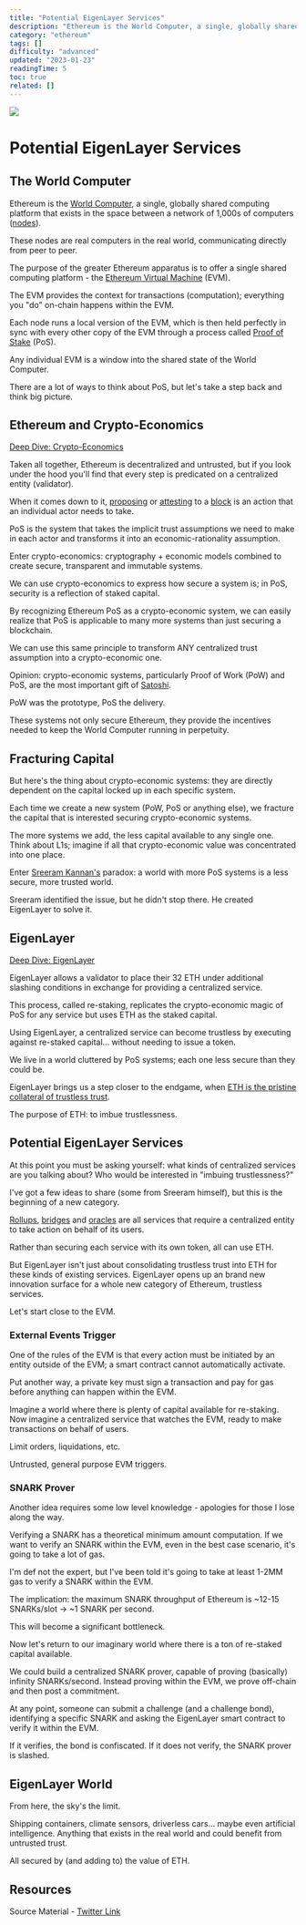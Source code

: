```yaml
---
title: "Potential EigenLayer Services"
description: "Ethereum is the World Computer, a single, globally shared computing platform that exists in the space between a network of 1,000s of computers (nodes)."
category: "ethereum"
tags: []
difficulty: "advanced"
updated: "2023-01-23"
readingTime: 5
toc: true
related: []
---
```


![](/images/services-banner.png)

# Potential EigenLayer Services

## The World Computer

Ethereum is the [World Computer](https://inevitableeth.com/home/ethereum/world-computer), a single, globally shared computing platform that exists in the space between a network of 1,000s of computers ([nodes](https://inevitableeth.com/home/ethereum/node)). 

These nodes are real computers in the real world, communicating directly from peer to peer. 

The purpose of the greater Ethereum apparatus is to offer a single shared computing platform - the [Ethereum Virtual Machine](https://inevitableeth.com/home/ethereum/evm) (EVM).

The EVM provides the context for transactions (computation); everything you "do" on-chain happens within the EVM.

Each node runs a local version of the EVM, which is then held perfectly in sync with every other copy of the EVM through a process called [Proof of Stake](https://inevitableeth.com/home/ethereum/pos) (PoS).

Any individual EVM is a window into the shared state of the World Computer.

There are a lot of ways to think about PoS, but let's take a step back and think big picture.

## Ethereum and Crypto-Economics

[Deep Dive: Crypto-Economics](/concepts/crypto-economics)

Taken all together, Ethereum is decentralized and untrusted, but if you look under the hood you'll find that every step is predicated on a centralized entity (validator).

When it comes down to it, [proposing](/ethereum/block-proposal) or [attesting](/ethereum/attestation) to a [block](/ethereum/block) is an action that an individual actor needs to take.

PoS is the system that takes the implicit trust assumptions we need to make in each actor and transforms it into an economic-rationality assumption.

Enter crypto-economics: cryptography + economic models combined to create secure, transparent and immutable systems.

We can use crypto-economics to express how secure a system is; in PoS, security is a reflection of staked capital.

By recognizing Ethereum PoS as a crypto-economic system, we can easily realize that PoS is applicable to many more systems than just securing a blockchain.

We can use this same principle to transform ANY centralized trust assumption into a crypto-economic one.

Opinion: crypto-economic systems, particularly Proof of Work (PoW) and PoS, are the most important gift of [Satoshi](https://en.wikipedia.org/wiki/Satoshi_Nakamoto). 

PoW was the prototype, PoS the delivery.

These systems not only secure Ethereum, they provide the incentives needed to keep the World Computer running in perpetuity.

## Fracturing Capital

But here's the thing about crypto-economic systems: they are directly dependent on the capital locked up in each specific system.

Each time we create a new system (PoW, PoS or anything else), we fracture the capital that is interested securing crypto-economic systems.

The more systems we add, the less capital available to any single one. Think about L1s; imagine if all that crypto-economic value was concentrated into one place.

Enter [Sreeram Kannan's](https://twitter.com/sreeramkannan) paradox: a world with more PoS systems is a less secure, more trusted world.

Sreeram identified the issue, but he didn't stop there. He created EigenLayer to solve it.

## EigenLayer

[Deep Dive: EigenLayer](/ethereum/eigenlayer)

EigenLayer allows a validator to place their 32 ETH under additional slashing conditions in exchange for providing a centralized service.

This process, called re-staking, replicates the crypto-economic magic of PoS for any service but uses ETH as the staked capital.

Using EigenLayer, a centralized service can become trustless by executing against re-staked capital... without needing to issue a token.

We live in a world cluttered by PoS systems; each one less secure than they could be.

EigenLayer brings us a step closer to the endgame, when [ETH is the pristine collateral of trustless trust](/ethereum/trustless-trust).

The purpose of ETH: to imbue trustlessness.

## Potential EigenLayer Services

At this point you must be asking yourself: what kinds of centralized services are you talking about? Who would be interested in "imbuing trustlessness?"

I've got a few ideas to share (some from Sreeram himself), but this is the beginning of a new category.

[Rollups](/ethereum/execution), [bridges](/concepts/bridge) and [oracles](/concepts/oracle) are all services that require a centralized entity to take action on behalf of its users.

Rather than securing each service with its own token, all can use ETH.

But EigenLayer isn't just about consolidating trustless trust into ETH for these kinds of existing services. EigenLayer opens up an brand new innovation surface for a whole new category of Ethereum, trustless services.

Let's start close to the EVM.

### External Events Trigger

One of the rules of the EVM is that every action must be initiated by an entity outside of the EVM; a smart contract cannot automatically activate.

Put another way, a private key must sign a transaction and pay for gas before anything can happen within the EVM.

Imagine a world where there is plenty of capital available for re-staking. Now imagine a centralized service that watches the EVM, ready to make transactions on behalf of users.

Limit orders, liquidations, etc.

Untrusted, general purpose EVM triggers.

### SNARK Prover

Another idea requires some low level knowledge - apologies for those I lose along the way.

Verifying a SNARK has a theoretical minimum amount computation. If we want to verify an SNARK within the EVM, even in the best case scenario, it's going to take a lot of gas.

I'm def not the expert, but I've been told it's going to take at least 1-2MM gas to verify a SNARK within the EVM.

The implication: the maximum SNARK throughput of Ethereum is ~12-15 SNARKs/slot -> ~1 SNARK per second.

This will become a significant bottleneck.

Now let's return to our imaginary world where there is a ton of re-staked capital available.

We could build a centralized SNARK prover, capable of proving (basically) infinity SNARKs/second. Instead proving within the EVM, we prove off-chain and then post a commitment.

At any point, someone can submit a challenge (and a challenge bond), identifying a specific SNARK and asking the EigenLayer smart contract to verify it within the EVM.

If it verifies, the bond is confiscated. If it does not verify, the SNARK prover is slashed.

## EigenLayer World

From here, the sky's the limit.

Shipping containers, climate sensors, driverless cars... maybe even artificial intelligence. Anything that exists in the real world and could benefit from untrusted trust.

All secured by (and adding to) the value of ETH.

## Resources

Source Material - [Twitter Link](https://twitter.com/logarithmicrex/status/1617727903466422284)

